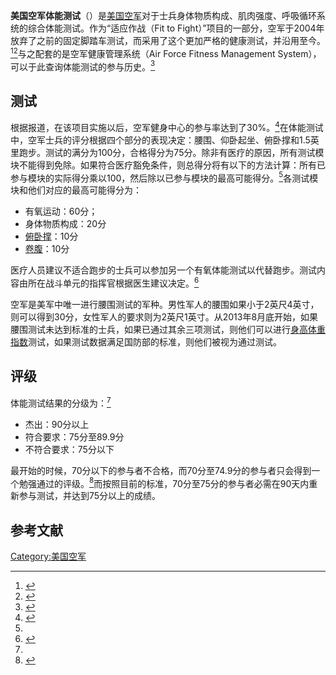 '''美国空军体能测试'''（{{lang-en|'''United States Air Force Fitness Assessment'''}}）是[[美国空军|美国空军]]对于士兵身体物质构成、肌肉强度、呼吸循环系统的综合体能测试。作为“适应作战（Fit to Fight）”项目的一部分，空军于2004年放弃了之前的固定脚踏车测试，而采用了这个更加严格的健康测试，并沿用至今。<ref>{{Cite web|url=http://www.afpc.randolph.af.mil/affitnessprogram/affitnessfaq.asp|title=FAQ|publisher=Air Force Personnel Center|accessdate=2015-01-31|deadurl=yes|archiveurl=https://web.archive.org/web/20100109182643/http://www.afpc.randolph.af.mil/affitnessprogram/affitnessfaq.asp|archivedate=2010-01-09}}</ref><ref name=About>{{Cite web|title=Air Force Fitness Test|url=http://www.afpc.randolph.af.mil/affitnessprogram/index.asp|accessdate=2015-01-31|deadurl=yes|archiveurl=https://web.archive.org/web/20100809230857/http://www.afpc.randolph.af.mil/affitnessprogram/index.asp|archivedate=2010-08-09}}</ref>与之配套的是空军健康管理系统（Air Force Fitness Management System），可以于此查询体能测试的参与历史。<ref>{{Cite web|url=http://www.altus.af.mil/news/story.asp?id=123211155|title=Fitness Management System off limits in July|publisher=Altus Air Force Base|accessdate=2015-01-31|deadurl=yes|archiveurl=https://web.archive.org/web/20140109144439/http://www.altus.af.mil/news/story.asp?id=123211155|archivedate=2014-01-09}}</ref>

== 测试 ==
根据报道，在该项目实施以后，空军健身中心的参与率达到了30%。<ref name=Academy>{{Cite journal|last = Lopez|first = Todd|last2 = Kovsky|first2 = Eddie| title = Air Force changes fitness test criteria| journal = Academy Spirit, US Air Force Academy| volume = 45|issue = 28| pages = 1, 3| date = 15 July 2005 }}</ref>在体能测试中，空军士兵的评分根据四个部分的表现决定：腰围、仰卧起坐、俯卧撑和1.5英里跑步。测试的满分为100分，合格得分为75分。除非有医疗的原因，所有测试模块不能得到免除。如果符合医疗豁免条件，则总得分将有以下的方法计算：所有已参与模块的实际得分乘以100，然后除以已参与模块的最高可能得分。<ref name=About/>各测试模块和他们对应的最高可能得分为：
* 有氧运动：60分；
* 身体物质构成：20分
* [[俯卧撑|俯卧撑]]：10分
* [[卷腹|卷腹]]：10分

医疗人员建议不适合跑步的士兵可以参加另一个有氧体能测试以代替跑步。测试内容由所在战斗单元的指挥官根据医生建议决定。<ref name=PlainFacts>{{cite web|title=Air Force Physical Fitness Requirements|url=http://military.plainfacts.net/fitness/air-force-physical-fitness-requirements|publisher=PlainFacts.net|accessdate=2015-01-31|deadurl=yes|archiveurl=https://web.archive.org/web/20080605035835/http://military.plainfacts.net/fitness/air-force-physical-fitness-requirements/|archivedate=2008-06-05}}</ref>

空军是美军中唯一进行腰围测试的军种。男性军人的腰围如果小于2英尺4英寸，则可以得到30分，女性军人的要求则为2英尺1英寸。从2013年8月底开始，如果腰围测试未达到标准的士兵，如果已通过其余三项测试，则他们可以进行[[身高体重指数|身高体重指数]]测试，如果测试数据满足国防部的标准，则他们被视为通过测试。

== 评级 ==
体能测试结果的分级为：<ref name=About/>
* 杰出：90分以上
* 符合要求：75分至89.9分
* 不符合要求：75分以下

最开始的时候，70分以下的参与者不合格，而70分至74.9分的参与者只会得到一个勉强通过的评级。<ref name=AF>{{cite web|title=Air Force fitness test now pass, fail|url=http://www.af.mil/news/story.asp?id=123065324|date=21 August 2007|author=Monique Randolph|publisher=AF.mil|accessdate=2015-01-31|archiveurl=http://archive.is/vCJW|archivedate=12 December 2012}}</ref>而按照目前的标准，70分至75分的参与者必需在90天内重新参与测试，并达到75分以上的成绩。

== 参考文献 ==
{{Reflist}}
{{美国空军}}
[[Category:美国空军|Category:美国空军]]